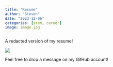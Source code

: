 ```yaml
---
title: "Resume"
author: "Steven"
date: "2023-12-06"
categories: [stem, career]
image: image.jpg
---
```


A redacted version of my resume!

![](image.jpg)

Feel free to drop a message on my GitHub account!
